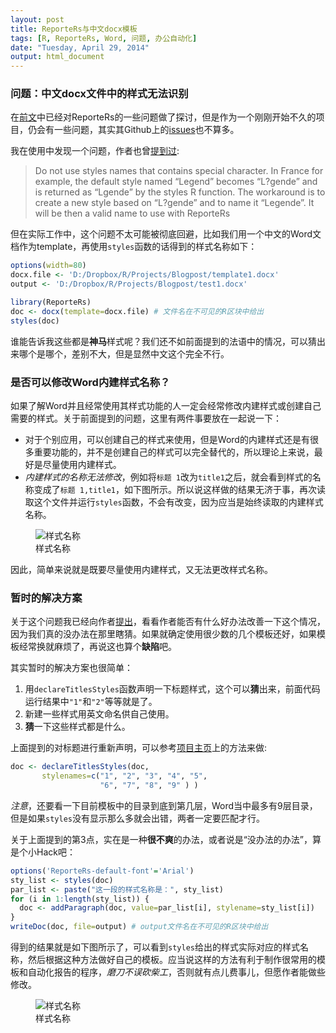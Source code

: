 ```yaml
---
layout: post
title: ReporteRs与中文docx模板
tags: [R, ReporteRs, Word, 问题, 办公自动化]
date: "Tuesday, April 29, 2014"
output: html_document
---
```


### 问题：中文docx文件中的样式无法识别

在[前文][previous]中已经对ReporteRs的一些问题做了探讨，但是作为一个刚刚开始不久的项目，仍会有一些问题，其实其Github上的[issues][issues]也不算多。

我在使用中发现一个问题，作者也曾[提到过][name]:

> Do not use styles names that contains special character. In France for example, the default style named "Legend" becomes "L?gende" and is returned as "Lgende" by the styles R function. The workaround is to create a new style based on "L?gende" and to name it "Legende". It will be then a valid name to use with ReporteRs

但在实际工作中，这个问题不太可能被彻底回避，比如我们用一个中文的Word文档作为template，再使用`styles`函数的话得到的样式名称如下：

```r
options(width=80)
docx.file <- 'D:/Dropbox/R/Projects/Blogpost/template1.docx'
output <- 'D:/Dropbox/R/Projects/Blogpost/test1.docx'
```

```r
library(ReporteRs)
doc <- docx(template=docx.file) # 文件名在不可见的R区块中给出
styles(doc)
```

谁能告诉我这些都是**神马**样式呢？我们还不如前面提到的法语中的情况，可以猜出来哪个是哪个，差别不大，但是显然中文这个完全不行。

### 是否可以修改Word内建样式名称？

如果了解Word并且经常使用其样式功能的人一定会经常修改内建样式或创建自己需要的样式。关于前面提到的问题，这里有两件事要放在一起说一下：

- 对于个别应用，可以创建自己的样式来使用，但是Word的内建样式还是有很多重要功能的，并不是创建自己的样式可以完全替代的，所以理论上来说，最好是尽量使用内建样式。
- *内建样式的名称无法修改*，例如将`标题 1`改为`title1`之后，就会看到样式的名称变成了`标题 1,title1`，如下图所示。所以说这样做的结果无济于事，再次读取这个文件并运行`styles`函数，不会有改变，因为应当是始终读取的内建样式名称。

![样式名称](/jekyll/figure/2014-04-28-Stylename.jpg)

因此，简单来说就是既要尽量使用内建样式，又无法更改样式名称。

### 暂时的解决方案

关于这个问题我已经向作者[提出][myissue]，看看作者能否有什么好办法改善一下这个情况，因为我们真的没办法在那里瞎猜。如果就确定使用很少数的几个模板还好，如果模板经常换就麻烦了，再说这也算个**缺陷**吧。

其实暂时的解决方案也很简单：

1. 用`declareTitlesStyles`函数声明一下标题样式，这个可以**猜**出来，前面代码运行结果中`"1"`和`"2"`等等就是了。
2. 新建一些样式用英文命名供自己使用。
3. **猜**一下这些样式都是什么。

上面提到的对标题进行重新声明，可以参考[项目主页][name]上的方法来做:

```r
doc <- declareTitlesStyles(doc,
       stylenames=c("1", "2", "3", "4", "5",
                    "6", "7", "8", "9" ) )
```

*注意*，还要看一下目前模板中的目录到底到第几层，Word当中最多有9层目录，但是如果`styles`没有显示那么多就会出错，两者一定要匹配才行。

关于上面提到的第3点，实在是一种**很不爽**的办法，或者说是“没办法的办法”，算是个小Hack吧：

```r
options('ReporteRs-default-font'='Arial')
sty_list <- styles(doc)
par_list <- paste("这一段的样式名称是：", sty_list)
for (i in 1:length(sty_list)) {
  doc <- addParagraph(doc, value=par_list[i], stylename=sty_list[i])
}
writeDoc(doc, file=output) # output文件名在不可见的R区块中给出
```

得到的结果就是如下图所示了，可以看到`styles`给出的样式实际对应的样式名称，然后根据这种方法做好自己的模板。应当说这样的方法有利于制作很常用的模板和自动化报告的程序，*磨刀不误砍柴工*，否则就有点儿费事儿，但愿作者能做些修改。

![样式名称](/jekyll/figure/2014-04-28-Style-Hack.jpg)

[previous]: {% post_url 2014-04-28-ReporteRs %}
[issues]: https://github.com/davidgohel/ReporteRs/issues?state=open
[name]: http://davidgohel.github.io/ReporteRs/word.html
[myissue]: https://github.com/davidgohel/ReporteRs/issues/8




























